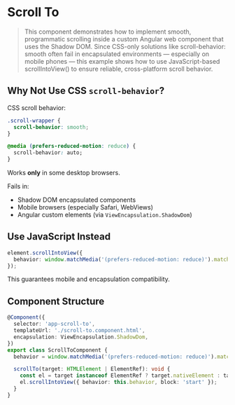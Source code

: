 
<Meta title="Animations/Scroll to" />

# Scroll To

> This component demonstrates how to implement smooth, programmatic scrolling inside a custom Angular web component that uses the Shadow DOM.
> Since CSS-only solutions like scroll-behavior: smooth often fail in encapsulated environments — especially on mobile phones —
> this example shows how to use JavaScript-based scrollIntoView() to ensure reliable, cross-platform scroll behavior.

## Why Not Use CSS `scroll-behavior`?

CSS scroll behavior:

```css
.scroll-wrapper {
  scroll-behavior: smooth;
}

@media (prefers-reduced-motion: reduce) {
  scroll-behavior: auto;
}
```

Works **only** in some desktop browsers.

Fails in:

- Shadow DOM encapsulated components
- Mobile browsers (especially Safari, WebViews)
- Angular custom elements (via `ViewEncapsulation.ShadowDom`)

## Use JavaScript Instead

```ts
element.scrollIntoView({
  behavior: window.matchMedia('(prefers-reduced-motion: reduce)').matches ? 'auto' : 'smooth',
});
```

This guarantees mobile and encapsulation compatibility.

## Component Structure

```ts
@Component({
  selector: 'app-scroll-to',
  templateUrl: './scroll-to.component.html',
  encapsulation: ViewEncapsulation.ShadowDom,
})
export class ScrollToComponent {
  behavior = window.matchMedia('(prefers-reduced-motion: reduce)').matches ? 'auto' : 'smooth';

  scrollTo(target: HTMLElement | ElementRef): void {
    const el = target instanceof ElementRef ? target.nativeElement : target;
    el.scrollIntoView({ behavior: this.behavior, block: 'start' });
  }
}
```
